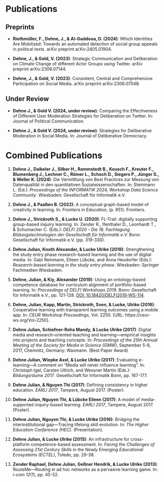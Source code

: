 # Publications


## Preprints

- **Riethmüller, F., Dehne, J., & Al-Gaddooa, D. (2024)**: Which Identities Are Mobilized: Towards an automated detection of social group appeals in political texts. arXiv preprint arXiv:2405.01904.

- **Dehne, J., & Gold, V. (2023)**: Strategic Communication and Deliberation on Climate Change of different Actor Groups using Twitter. arXiv preprint arXiv:2306.07144.

- **Dehne, J., & Gold, V. (2023)**: Consistent, Central and Comprehensive Participation on Social Media. arXiv preprint arXiv:2306.07048.


## Under Review
- **Dehne J., & Gold V. (2024, under review)**: Comparing the Effectiveness of Different User Moderation Strategies for Deliberation on Twitter. In: Journal of Political Communication.

- **Dehne J., & Gold V. (2024, under review)**: Strategies for Deliberative Moderation in Social Media. In: Journal of Deliberative Democracy.


\newpage


# Combined Publications

1. **Dehne J., Daikeler J., Silber H., Rammstedt B., Keusch F., Kreuter F., Blumenberg J., Lechner C., Römer L., Schoch D., Siegers P., Jünger S., & Weller K. (2024)**: Die Vermittlung von Best Practices zur Messung von Datenqualität in den quantitativen Sozialwissenschaften. In: Steinmann L. (Ed.): *Proceedings of the INFORMATIK 2024, Workshop Data Science Community*. Wiesbaden: Gesellschaft für Informatik e.V.

2. **Dehne J., & Paaßen B. (2022)**: A conceptual graph-based model of creativity in learning. In: *Frontiers in Education*, (p. 851). Frontiers.

3. **Dehne J., Strickroth S., & Lucke U. (2020)**: FL-Trail: digitally supporting group-based inquiry learning. In: Zender R., Ifenthaler D., Leonhardt T., & Schumacher C. (Eds.): *DELFI 2020 - Die 18. Fachtagung Bildungstechnologien der Gesellschaft für Informatik e.V.* Bonn: Gesellschaft für Informatik e.V. (pp. 319-330).

4. **Dehne Julian, Knoth Alexander, & Lucke Ulrike (2019)**: Strengthening the study entry phase research-based learning and the use of digital media. In: Gabi Reinmann, Eileen Lübcke, and Anna Heudorfer (Eds.): *Research-based learning in the study entry phase*. Wiesbaden: Springer Fachmedien Wiesbaden.

5. **Dehne, Julian, & Kiy, Alexander (2019)**: Using an ontology-based competence database for curriculum alignment of portfolio-based learning. In: *Proceedings of DELFI Workshops 2019*. Bonn: Gesellschaft für Informatik e.V., pp. 121-128. [DOI: 10.18420/DELFI2019-WS-114](http://dl.gi.de/handle/20.500.12116/27953).

6. **Dehne, Julian, Kapp, Martin, Strickroth, Sven, & Lucke, Ulrike (2018)**: Cooperative learning with transparent learning outcomes using a mobile app. In: *CEUR Workshop Proceedings*, Vol. 2250. [URL: https://ceur-ws.org/Vol-2250].

7. **Dehne Julian, Schiefner-Rohs Mandy, & Lucke Ulrike (2017)**: Digital media and research-oriented teaching and learning—empirical insights into projects and teaching concepts. In: *Proceedings of the 25th Annual Meeting of the Society for Media in Science (GMW)*, September 5-8, 2017, Chemnitz, Germany: Waxmann. (Best Paper Award)

8. **Dehne Julian, Wiepke Axel, & Lucke Ulrike (2017)**: Evaluating e-learning—A comment on "Media will never influence learning". In: Christoph Igel, Carsten Ullrich, and Wessner Martin (Eds.): *Bildungsräume 2017*. Gesellschaft für Informatik Bonn, pp. 167-177.

9. **Dehne Julian, & Nguyen Thi (2017)**: Defining consistency in higher education. *EARLI 2017*, Tampere, August 2017. (Poster).

10. **Dehne Julian, Nguyen Thi, & Lübcke Eileen (2017)**: A model of media-supported inquiry-based learning. *EARLI 2017*, Tampere, August 2017. (Poster).

11. **Dehne Julian, Nguyen Thi, & Lucke Ulrike (2016)**: Bridging the interinstitutional gap—Tracing lifelong skill evolution. In: *The Higher Education Conference (HEC)*. (Presentation).

12. **Dehne Julian, & Lucke Ulrike (2015)**: An infrastructure for cross-platform competence-based assessment. In: *Facing the Challenges of Assessing 21st Century Skills in the Newly Emerging Educational Ecosystems (ECTEL)*, Toledo, pp. 29-38.

13. **Zender Raphael, Dehne Julian, Geßner Hendrik, & Lucke Ulrike (2013)**: RouteMe—Routing in ad hoc networks as a pervasive learning game. In: *i-com 12*(1), pp. 45-52.


